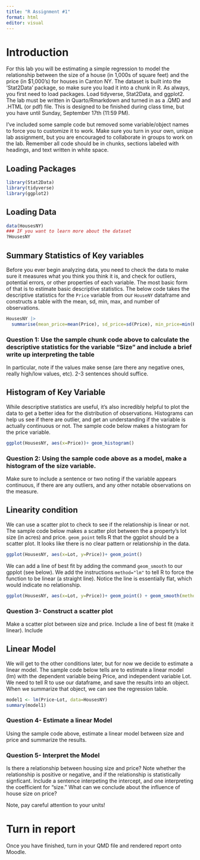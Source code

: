 ```yaml
---
title: "R Assignment #1"
format: html
editor: visual
---
```


# Introduction

For this lab you will be estimating a simple regression to model the relationship between the size of a house (in 1,000s of square feet) and the price (in \$1,000's) for houses in Canton NY. The dataset is built into the 'Stat2Data' package, so make sure you load it into a chunk in R. As always, you first need to load packages. Load tidyverse, Stat2Data, and ggplot2. The lab must be written in Quarto/Rmarkdown and turned in as a .QMD and .HTML (or pdf) file. This is designed to be finished during class time, but you have until Sunday, September 17th (11:59 PM).

I've included some sample code but removed some variable/object names to force you to customize it to work. Make sure you turn in your own, unique lab assignment, but you are encouraged to collaborate in groups to work on the lab. Remember all code should be in chunks, sections labeled with headings, and text written in white space.

## Loading Packages

```r
library(Stat2Data)
library(tidyverse)
library(ggplot2)
```

## Loading Data

```r
data(HousesNY)
### IF you want to learn more about the dataset
?HousesNY
```

## Summary Statistics of Key variables

Before you ever begin analyzing data, you need to check the data to make sure it measures what you think you think it is, and check for outliers, potential errors, or other properties of each variable. The most basic form of that is to estimate basic descriptive statistics. The below code takes the descriptive statistics for the `Price` variable from our `HouseNY` dataframe and constructs a table with the mean, sd, min, max, and number of observations.

```r
HousesNY |>
  summarise(mean_price=mean(Price), sd_price=sd(Price), min_price=min(Price), max_price=max(Price), sample_size=n())
```

### Question 1: Use the sample chunk code above to calculate the descriptive statistics for the variable "Size" and include a brief write up interpreting the table

In particular, note if the values make sense (are there any negative ones, really high/low values, etc). 2-3 sentences should suffice.

## Histogram of Key Variable

While descriptive statistics are useful, it's also incredibly helpful to plot the data to get a better idea for the distribution of observations. Histograms can help us see if there are outlier, and get an understanding if the variable is actually continuous or not. The sample code below makes a histogram for the price variable.

```r
ggplot(HousesNY, aes(x=Price))+ geom_histogram()
```

### Question 2: Using the sample code above as a model, make a histogram of the size variable.

Make sure to include a sentence or two noting if the variable appears continuous, if there are any outliers, and any other notable observations on the measure.

## Linearity condition

We can use a scatter plot to check to see if the relationship is linear or not. The sample code below makes a scatter plot between the a property's lot size (in acres) and price. `geom_point` tells R that the ggplot should be a scatter plot. It looks like there is no clear pattern or relationship in the data.

```r
ggplot(HousesNY, aes(x=Lot, y=Price))+ geom_point()
```

We can add a line of best fit by adding the command `geom_smooth` to our gpplot (see below). We add the instructions `method="lm"` to tell R to force the function to be linear (a straight line). Notice the line is essentially flat, which would indicate no relationship.

```r
ggplot(HousesNY, aes(x=Lot, y=Price))+ geom_point() + geom_smooth(method="lm")
```

### Question 3- Construct a scatter plot

Make a scatter plot between size and price. Include a line of best fit (make it linear). Include

## Linear Model

We will get to the other conditions later, but for now we decide to estimate a linear model. The sample code below tells are to estimate a linear model (lm) with the dependent variable being Price, and independent variable Lot. We need to tell R to use our dataframe, and save the results into an object. When we summarize that object, we can see the regression table.

```r
model1 <- lm(Price~Lot, data=HousesNY)
summary(model1)
```

### Question 4- Estimate a linear Model

Using the sample code above, estimate a linear model between size and price and summarize the results.

### Question 5- Interpret the Model

Is there a relationship between housing size and price? Note whether the relationship is positive or negative, and if the relationship is statistically signficant. Include a sentence interpeting the intercept, and one interpreting the coefficient for "size." What can we conclude about the influence of house size on price?

Note, pay careful attention to your units!

# Turn in report

Once you have finished, turn in your QMD file and rendered report onto Moodle.

